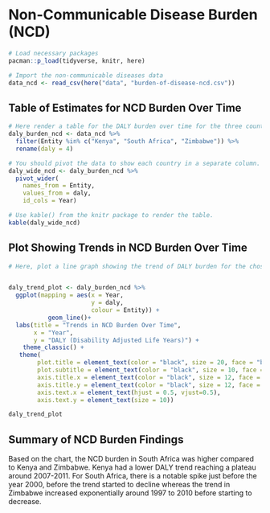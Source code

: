 # Non-Communicable Disease Burden (NCD)

```r
# Load necessary packages
pacman::p_load(tidyverse, knitr, here)

# Import the non-communicable diseases data
data_ncd <- read_csv(here("data", "burden-of-disease-ncd.csv"))

```

## Table of Estimates for NCD Burden Over Time

```r
# Here render a table for the DALY burden over time for the three countries 
daly_burden_ncd <- data_ncd %>% 
  filter(Entity %in% c("Kenya", "South Africa", "Zimbabwe")) %>% 
  rename(daly = 4)

# You should pivot the data to show each country in a separate column.
daly_wide_ncd <- daly_burden_ncd %>% 
  pivot_wider(
    names_from = Entity,
    values_from = daly,
    id_cols = Year)

# Use kable() from the knitr package to render the table.
kable(daly_wide_ncd)
```

## Plot Showing Trends in NCD Burden Over Time

```r
# Here, plot a line graph showing the trend of DALY burden for the chosen countries over time. You can use ggplot2 to create this plot. Each country's line should be a different color.


daly_trend_plot <- daly_burden_ncd %>% 
  ggplot(mapping = aes(x = Year,
                       y = daly,
                       colour = Entity)) +
           geom_line()+
  labs(title = "Trends in NCD Burden Over Time",
       x = "Year",
       y = "DALY (Disability Adjusted Life Years)") +
    theme_classic() +
   theme(
        plot.title = element_text(color = "black", size = 20, face = "bold"),
        plot.subtitle = element_text(color = "black", size = 10, face = "italic"), 
        axis.title.x = element_text(color = "black", size = 12, face = "bold"),
        axis.title.y = element_text(color = "black", size = 12, face = "bold"),
        axis.text.x = element_text(hjust = 0.5, vjust=0.5),
        axis.text.y = element_text(size = 10))

daly_trend_plot
```

## Summary of NCD Burden Findings

Based on the chart, the NCD burden in South Africa was higher compared to Kenya and Zimbabwe. Kenya had a lower DALY trend reaching a plateau around 2007-2011. For South Africa, there is a notable spike just before the year 2000, before the trend started to decline whereas the trend in Zimbabwe increased exponentially around 1997 to 2010 before starting to decrease.
